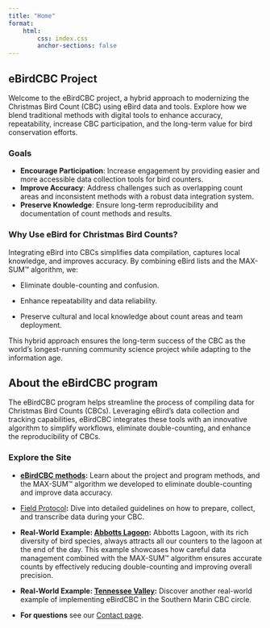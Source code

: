 ```yaml
---
title: "Home"
format: 
    html:
        css: index.css
        anchor-sections: false
---
```


## eBirdCBC Project

Welcome to the eBirdCBC project, a hybrid approach to modernizing the Christmas Bird Count (CBC) using eBird data and tools. Explore how we blend traditional methods with digital tools to enhance accuracy, repeatability, increase CBC participation, and the long-term value for bird conservation efforts.

### Goals

-   **Encourage Participation**: Increase engagement by providing easier and more accessible data collection tools for bird counters.
-   **Improve Accuracy**: Address challenges such as overlapping count areas and inconsistent methods with a robust data integration system.
-   **Preserve Knowledge**: Ensure long-term reproducibility and documentation of count methods and results.

### Why Use eBird for Christmas Bird Counts?

Integrating eBird into CBCs simplifies data compilation, captures local knowledge, and improves accuracy. By combining eBird lists and the MAX-SUM™ algorithm, we:

-   Eliminate double-counting and confusion.

-   Enhance repeatability and data reliability.

-   Preserve cultural and local knowledge about count areas and team deployment.

This hybrid approach ensures the long-term success of the CBC as the world’s longest-running community science project while adapting to the information age.

## About the eBirdCBC program

The eBirdCBC program helps streamline the process of compiling data for Christmas Bird Counts (CBCs). Leveraging eBird’s data collection and tracking capabilities, eBirdCBC integrates these tools with an innovative algorithm to simplify workflows, eliminate double-counting, and enhance the reproducibility of CBCs.

### Explore the Site

-   [**eBirdCBC methods**](overview.html "eBirdCBC methods")**:** Learn about the project and program methods, and the MAX-SUM™ algorithm we developed to eliminate double-counting and improve data accuracy.

-   [Field Protocol](fieldprotocol.html)**:** Dive into detailed guidelines on how to prepare, collect, and transcribe data during your CBC.

-   **Real-World Example: [Abbotts Lagoon](abbottslagoon.html):** Abbotts Lagoon, with its rich diversity of bird species, always attracts all our counters to the lagoon at the end of the day. This example showcases how careful data management combined with the MAX-SUM™ algorithm ensures accurate counts by effectively reducing double-counting and improving overall precision.

-   **Real-World Example: [Tennessee Valley](tennesseevalley.html):** Discover another real-world example of implementing eBirdCBC in the Southern Marin CBC circle.

-   **For questions** see our [Contact page](contact.qmd).

### 

